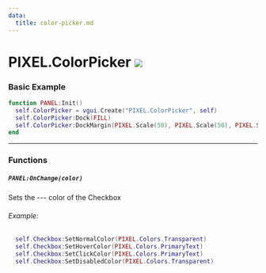 ```yaml
---
data:
  title: color-picker.md
---
```


# PIXEL.ColorPicker ![](http://localhost:3000/client.png)

### Basic Example

  ```lua #
  function PANEL:Init()
    self.ColorPicker = vgui.Create("PIXEL.ColorPicker", self)
    self.ColorPicker:Dock(FILL)
    self.ColorPicker:DockMargin(PIXEL.Scale(50), PIXEL.Scale(50), PIXEL.Scale(50), PIXEL.Scale(50))
  end
  ```

---

### Functions

##### `PANEL:OnChange(color)`
  Sets the --- color of the Checkbox

  ###### Example:
  ```lua #
    self.Checkbox:SetNormalColor(PIXEL.Colors.Transparent)
    self.Checkbox:SetHoverColor(PIXEL.Colors.PrimaryText)
    self.Checkbox:SetClickColor(PIXEL.Colors.PrimaryText)
    self.Checkbox:SetDisabledColor(PIXEL.Colors.Transparent)
  ```